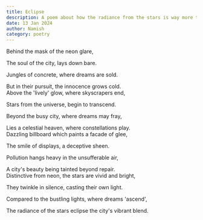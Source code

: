 ```yaml
---
title: Eclipse 
description: A poem about how the radiance from the stars is way more than the city's nightly glow
date: 13 Jan 2024
author: Namish 
category: poetry
---
```


Behind the mask of the neon glare, 

The soul of the city, lays down bare.

Jungles of concrete, where dreams are sold.

But in their pursuit, the innocence grows cold.
<br/>
Above the 'lively' glow, where skyscrapers end,

Stars from the universe, begin to transcend.

Beyond the busy city, where dreams may fray, 

Lies a celestial heaven, where constellations play.
<br/>
Dazzling billboard which paints a facade of glee,

The smile of displays, a deceptive sheen.

Pollution hangs heavy in the unsufferable air,

A city's beauty being tainted beyond repair.
<br/>
Distinctive from neon, the stars are vivid and bright,

They twinkle in silence, casting their own light.

Compared to the bustling lights, where dreams 'ascend',

The radiance of the stars eclipse the city's vibrant blend.
